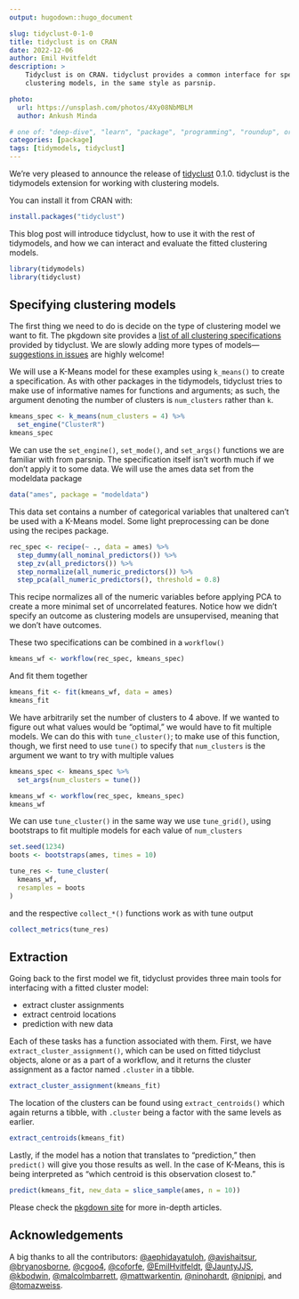 ```yaml
---
output: hugodown::hugo_document

slug: tidyclust-0-1-0
title: tidyclust is on CRAN
date: 2022-12-06
author: Emil Hvitfeldt
description: >
    Tidyclust is on CRAN. tidyclust provides a common interface for specifying 
    clustering models, in the same style as parsnip.

photo:
  url: https://unsplash.com/photos/4Xy08NbMBLM
  author: Ankush Minda

# one of: "deep-dive", "learn", "package", "programming", "roundup", or "other"
categories: [package] 
tags: [tidymodels, tidyclust]
---
```


<!--
TODO:
* [X] Look over / edit the post's title in the yaml
* [X] Edit (or delete) the description; note this appears in the Twitter card
* [X] Pick category and tags (see existing with `hugodown::tidy_show_meta()`)
* [X] Find photo & update yaml metadata
* [X] Create `thumbnail-sq.jpg`; height and width should be equal
* [X] Create `thumbnail-wd.jpg`; width should be >5x height
* [X] `hugodown::use_tidy_thumbnails()`
* [X] Add intro sentence, e.g. the standard tagline for the package
* [X] `usethis::use_tidy_thanks()`
-->

We're very pleased to announce the release of [tidyclust](https://tidyclust.tidymodels.org/) 0.1.0. tidyclust is the tidymodels extension for working with clustering models.

You can install it from CRAN with:

```r
install.packages("tidyclust")
```

This blog post will introduce tidyclust, how to use it with the rest of tidymodels, and how we can interact and evaluate the fitted clustering models.

```r
library(tidymodels)
library(tidyclust)
```

## Specifying clustering models

The first thing we need to do is decide on the type of clustering model we want to fit. The pkgdown site provides a [list of all clustering specifications](https://tidyclust.tidymodels.org/reference/index.html#specifications) provided by tidyclust. We are slowly adding more types of models—[suggestions in issues](https://github.com/tidymodels/tidyclust/issues) are highly welcome!

We will use a K-Means model for these examples using `k_means()` to create a specification. As with other packages in the tidymodels, tidyclust tries to make use of informative names for functions and arguments; as such, the argument denoting the number of clusters is `num_clusters` rather than `k`.

```r
kmeans_spec <- k_means(num_clusters = 4) %>%
  set_engine("ClusterR")
kmeans_spec
```

We can use the `set_engine()`, `set_mode()`, and `set_args()` functions we are familiar with from parsnip. The specification itself isn't worth much if we don't apply it to some data. We will use the ames data set from the modeldata package

```r
data("ames", package = "modeldata")
```

This data set contains a number of categorical variables that unaltered can't be used with a K-Means model. Some light preprocessing can be done using the recipes package.

```r
rec_spec <- recipe(~ ., data = ames) %>%
  step_dummy(all_nominal_predictors()) %>%
  step_zv(all_predictors()) %>%
  step_normalize(all_numeric_predictors()) %>%
  step_pca(all_numeric_predictors(), threshold = 0.8)
```

This recipe normalizes all of the numeric variables before applying PCA to create a more minimal set of uncorrelated features. Notice how we didn't specify an outcome as clustering models are unsupervised, meaning that we don't have outcomes.

These two specifications can be combined in a `workflow()` 

```r
kmeans_wf <- workflow(rec_spec, kmeans_spec)
```

And fit them together

```r
kmeans_fit <- fit(kmeans_wf, data = ames)
kmeans_fit
```

We have arbitrarily set the number of clusters to 4 above. If we wanted to figure out what values would be "optimal," we would have to fit multiple models. We can do this with `tune_cluster()`; to make use of this function, though, we first need to use `tune()` to specify that `num_clusters` is the argument we want to try with multiple values

```r
kmeans_spec <- kmeans_spec %>% 
  set_args(num_clusters = tune())

kmeans_wf <- workflow(rec_spec, kmeans_spec)
kmeans_wf
```

We can use `tune_cluster()` in the same way we use `tune_grid()`, using bootstraps to fit multiple models for each value of `num_clusters`

```r
set.seed(1234)
boots <- bootstraps(ames, times = 10)

tune_res <- tune_cluster(
  kmeans_wf,
  resamples = boots
)
```

and the respective `collect_*()` functions work as with tune output

```r
collect_metrics(tune_res)
```

## Extraction

Going back to the first model we fit, tidyclust provides three main tools for interfacing with a fitted cluster model:

- extract cluster assignments
- extract centroid locations
- prediction with new data

Each of these tasks has a function associated with them. First, we have `extract_cluster_assignment()`, which can be used on fitted tidyclust objects, alone or as a part of a workflow, and it returns the cluster assignment as a factor named `.cluster` in a tibble.

```r
extract_cluster_assignment(kmeans_fit)
```

The location of the clusters can be found using `extract_centroids()` which again returns a tibble, with `.cluster` being a factor with the same levels as earlier.

```r
extract_centroids(kmeans_fit)
```

Lastly, if the model has a notion that translates to "prediction," then `predict()` will give you those results as well. In the case of K-Means, this is being interpreted as "which centroid is this observation closest to."

```r
predict(kmeans_fit, new_data = slice_sample(ames, n = 10))
```

Please check the [pkgdown site](https://tidyclust.tidymodels.org/) for more in-depth articles.

## Acknowledgements

A big thanks to all the contributors: [&#x0040;aephidayatuloh](https://github.com/aephidayatuloh), [&#x0040;avishaitsur](https://github.com/avishaitsur), [&#x0040;bryanosborne](https://github.com/bryanosborne), [&#x0040;cgoo4](https://github.com/cgoo4), [&#x0040;coforfe](https://github.com/coforfe), [&#x0040;EmilHvitfeldt](https://github.com/EmilHvitfeldt), [&#x0040;JauntyJJS](https://github.com/JauntyJJS), [&#x0040;kbodwin](https://github.com/kbodwin), [&#x0040;malcolmbarrett](https://github.com/malcolmbarrett), [&#x0040;mattwarkentin](https://github.com/mattwarkentin), [&#x0040;ninohardt](https://github.com/ninohardt), [&#x0040;nipnipj](https://github.com/nipnipj), and [&#x0040;tomazweiss](https://github.com/tomazweiss).
